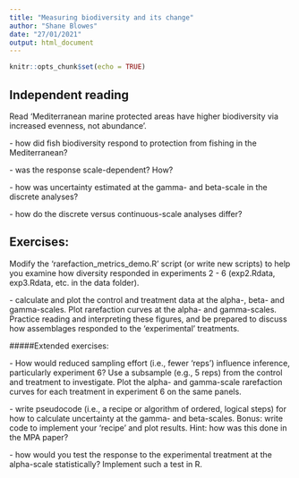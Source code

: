 ```yaml
---
title: "Measuring biodiversity and its change"
author: "Shane Blowes"
date: "27/01/2021"
output: html_document
---
```


```r
knitr::opts_chunk$set(echo = TRUE)
```

## Independent reading

Read 'Mediterranean marine protected areas have higher biodiversity via increased evenness, not abundance'. 

  *-* how did fish biodiversity respond to protection from fishing in the Mediterranean?
  
  *-* was the response scale-dependent? How?
  
  *-* how was uncertainty estimated at the gamma- and beta-scale in the discrete analyses?
  
  *-* how do the discrete versus continuous-scale analyses differ? 
  
## Exercises: 

Modify the 'rarefaction_metrics_demo.R' script (or write new scripts) to help you examine how diversity responded in experiments 2 - 6 (exp2.Rdata, exp3.Rdata, etc. in the data folder).

  *-* calculate and plot the control and treatment data at the alpha-, beta- and gamma-scales. Plot rarefaction curves at the alpha- and gamma-scales. Practice reading and interpreting these figures, and be prepared to discuss how assemblages responded to the 'experimental' treatments. 
  
#####Extended exercises:

  *-* How would reduced sampling effort (i.e., fewer 'reps') influence inference, particularly experiment 6? Use a subsample (e.g., 5 reps) from the control and treatment to investigate. Plot the alpha- and gamma-scale rarefaction curves for each treatment in experiment 6 on the same panels.
  
  *-* write pseudocode (i.e., a recipe or algorithm of ordered, logical steps) for how to calculate uncertainty at the gamma- and beta-scales. Bonus: write code to implement your 'recipe' and plot results. Hint: how was this done in the MPA paper?
  
  *-* how would you test the response to the experimental treatment at the alpha-scale statistically? Implement such a test in R.
